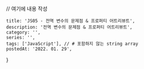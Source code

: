 
// 여기에 내용 작성

    title: 'JS05 - 전역 변수의 문제점 & 프로퍼티 어트리뷰트',
    description: '전역 변수의 문제점 & 프로퍼티 어트리뷰트',
    category: '',
    series: '',
    tags: ['JavaScript'], // # 포함하지 않는 string array
    postedAt: '2022. 01. 29',
}